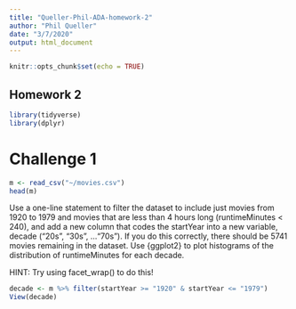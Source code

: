 ```yaml
---
title: "Queller-Phil-ADA-homework-2"
author: "Phil Queller"
date: "3/7/2020"
output: html_document
---
```


```r
knitr::opts_chunk$set(echo = TRUE)
```

## Homework 2

```r

library(tidyverse)
library(dplyr)


```

# Challenge 1

```r

m <- read_csv("~/movies.csv")
head(m)
```


Use a one-line statement to filter the dataset to include just movies from 1920 to 1979 and movies that are less than 4 hours long (runtimeMinutes < 240), and add a new column that codes the startYear into a new variable, decade (“20s”, “30s”, …“70s”). If you do this correctly, there should be 5741 movies remaining in the dataset.
Use {ggplot2} to plot histograms of the distribution of runtimeMinutes for each decade.

HINT: Try using facet_wrap() to do this!

```r

decade <- m %>% filter(startYear >= "1920" & startYear <= "1979")
View(decade)


```
